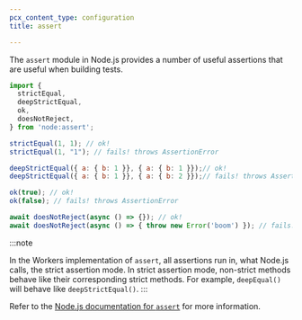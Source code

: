 ```yaml
---
pcx_content_type: configuration
title: assert

---
```



<Render file="nodejs-compat-howto" />

The `assert` module in Node.js provides a number of useful assertions that are useful when building tests.

```js
import {
  strictEqual,
  deepStrictEqual,
  ok,
  doesNotReject,
} from 'node:assert';

strictEqual(1, 1); // ok!
strictEqual(1, "1"); // fails! throws AssertionError

deepStrictEqual({ a: { b: 1 }}, { a: { b: 1 }});// ok!
deepStrictEqual({ a: { b: 1 }}, { a: { b: 2 }});// fails! throws AssertionError

ok(true); // ok!
ok(false); // fails! throws AssertionError

await doesNotReject(async () => {}); // ok!
await doesNotReject(async () => { throw new Error('boom') }); // fails! throws AssertionError
```

:::note

In the Workers implementation of `assert`, all assertions run in, what Node.js calls, the strict assertion mode. In strict assertion mode, non-strict methods behave like their corresponding strict methods. For example, `deepEqual()` will behave like `deepStrictEqual()`. 
:::

Refer to the [Node.js documentation for `assert`](https://nodejs.org/dist/latest-v19.x/docs/api/assert.html) for more information.
